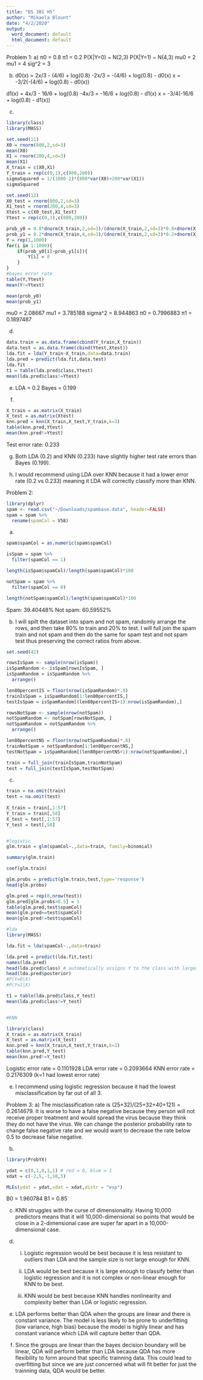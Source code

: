 ```yaml
---
title: "DS 301 H5"
author: "Mikaela Blount"
date: "4/2/2020"
output:
  word_document: default
  html_document: default
---
```


Problem 1:
a)
π0 = 0.8
π1 = 0.2
P(X|Y=0) ~ N(2,3)
P(X|Y=1) ~ N(4,3)
mu0 = 2
mu1 = 4
sig^2 = 3

b)
d0(x) = 2x/3 - (4/6) + log(0.8) 
-2x/3 = -(4/6) + log(0.8) - d0(x)
x = -3/2(-(4/6) + log(0.8) - d0(x))

d1(x) = 4x/3 - 16/6 + log(0.8)
-4x/3 = -16/6 + log(0.8) - d1(x)
x = -3/4(-16/6 + log(0.8) - d1(x))

c)
```r
library(class)
library(MASS)

set.seed(11)
X0 = rnorm(800,2,sd=3)
mean(X0)
X1 = rnorm(200,4,sd=3)
mean(X1)
X_train = c(X0,X1)
Y_train = rep(c(0,1),c(800,200))
sigmaSquared = 1/(1000-2)*(800*var(X0)+200*var(X1))
sigmaSquared

set.seed(12)
X0_test = rnorm(800,2,sd=3)
X1_test = rnorm(200,4,sd=3)
Xtest = c(X0_test,X1_test)
Ytest = rep(c(0,1),c(800,200))

prob_y0 = 0.8*dnorm(X_train,2,sd=3)/(dnorm(X_train,2,sd=3)*0.8+dnorm(X_train,4,sd=3)*0.2)
prob_y1 = 0.2*dnorm(X_train,4,sd=3)/(dnorm(X_train,2,sd=3)*0.2+dnorm(X_train,4,sd=3)*0.8)
Y = rep(1,1000)
for(i in 1:1000){
	if(prob_y0[i]>prob_y1[i]){
		Y[i] = 0
	}
}
#bayes error rate
table(Y,Ytest)
mean(Y!=Ytest)

mean(prob_y0)
mean(prob_y1)
```
mu0 = 2.08667
mu1 = 3.785188
sigma^2 = 8.944863
π0 = 0.7996883
π1 = 0.1897487

d)
```r
data.train = as.data.frame(cbind(Y_train,X_train))
data.test = as.data.frame(cbind(Ytest,Xtest))
lda.fit = lda(Y_train~X_train,data=data.train)
lda.pred = predict(lda.fit,data.test)
lda.fit
t1 = table(lda.pred$class,Ytest)
mean(lda.pred$class!=Ytest)

```


e)
LDA = 0.2
Bayes = 0.199

f)
```r
X_train = as.matrix(X_train)
X_test = as.matrix(Xtest)
knn.pred = knn(X_train,X_test,Y_train,k=3) 
table(knn.pred,Ytest)
mean(knn.pred!=Ytest) 
```
Test error rate: 0.233

g) Both LDA (0.2) and KNN (0.233) have slightly higher test rate errors than Bayes (0.199).

h) I would recommend using LDA over KNN because it had a lower error rate (0.2 vs 0.233) meaning it LDA will correctly classify more than KNN.



Problem 2:
```r
library(dplyr)
spam <- read.csv("~/Downloads/spambase.data", header=FALSE)
spam = spam %>%
  rename(spamCol = V58)
```

a)
```r
spam$spamCol = as.numeric(spam$spamCol)

isSpam = spam %>%
  filter(spamCol == 1)

length(isSpam$spamCol)/length(spam$spamCol)*100

notSpam = spam %>%
  filter(spamCol == 0)

length(notSpam$spamCol)/length(spam$spamCol)*100
```
Spam: 39.40448%
Not spam: 60.59552%

b) I will spilt the dataset into spam and not spam, randomly arrange the rows, and then take 80% to train and 20% to test. I will full join the spam train and not spam and then do the same for spam test and not spam test thus preserving the correct ratios from above.
```r
set.seed(42)

rowsIsSpam <- sample(nrow(isSpam))
isSpamRandom <- isSpam[rowsIsSpam, ]
isSpamRandom = isSpamRandom %>%
  arrange()

len80percentIS = floor(nrow(isSpamRandom)*.8)
trainIsSpam = isSpamRandom[1:len80percentIS,]
testIsSpam = isSpamRandom[(len80percentIS+1):nrow(isSpamRandom),]

rowsNotSpam <- sample(nrow(notSpam))
notSpamRandom <- notSpam[rowsNotSpam, ]
notSpamRandom = notSpamRandom %>%
  arrange()

len80percentNS = floor(nrow(notSpamRandom)*.8)
trainNotSpam = notSpamRandom[1:len80percentNS,]
testNotSpam = isSpamRandom[(len80percentNS+1):nrow(notSpamRandom),]

train = full_join(trainIsSpam,trainNotSpam)
test = full_join(testIsSpam,testNotSpam)
```

c)
```r
train = na.omit(train)
test = na.omit(test)
  
X_train = train[,1:57]
Y_train = train[,58]
X_test = test[,1:57]
Y_test = test[,58]


#logistic
glm.train = glm(spamCol~.,data=train, family=binomial)

summary(glm.train)

coef(glm.train)

glm.probs = predict(glm.train,test,type='response')
head(glm.probs)

glm.pred = rep(0,nrow(test))
glm.pred[glm.probs>0.5] = 1 
table(glm.pred,test$spamCol)
mean(glm.pred==test$spamCol)
mean(glm.pred!=test$spamCol)

#lda
library(MASS)

lda.fit = lda(spamCol~.,data=train)

lda.pred = predict(lda.fit,test)
names(lda.pred)
head(lda.pred$class) # automatically assigns Y to the class with largest probability 
head(lda.pred$posterior)
#P(Y=0|X)
#P(Y=1|X)

t1 = table(lda.pred$class,Y_test)
mean(lda.pred$class!=Y_test)


#KNN

library(class)
X_train = as.matrix(X_train)
X_test = as.matrix(X_test)
knn.pred = knn(X_train,X_test,Y_train,k=1) 
table(knn.pred,Y_test)
mean(knn.pred!=Y_test) 

```
Logistic error rate = 0.1101928
LDA error rate = 0.2093664
KNN error rate = 0.2176309 (k=1 had lowest error rate)

e) I recommend using logistic regression because it had the lowest misclassification by far out of all 3.


Problem 3:
a) The misclassification rate is (25+32)/(25+32+40+121) = 0.2614679. It is worse to have a false negative because they person will not receive proper treatment and would spread the virus because they think they do not have the virus. We can change the posterior probability rate to change false negative rate and we would want to decrease the rate below 0.5 to decrease false negative.



b)
```r
library(ProbYX)

ydat = c(0,1,0,1,1) # red = 0, blue = 1
xdat = c(-2,5,-1,10,5)

MLEs(ydat = ydat,xdat = xdat,distr = "exp")
```
B0 = 1.960784
B1 = 0.85


c) KNN struggles with the curse of dimensionality. Having 10,000 predictors means that it will 10,000-dimensional so points that would be close in a 2-dimensional case are super far apart in a 10,000-dimensional case.

d)
  i. Logistic regression would be best because it is less resistant to outliers than LDA and the sample size is not large enough for KNN.
  
  ii. LDA would be best because it is large enough to classify better than logistic regression and it is not complex or non-linear enough for KNN to be best.
  
  iii. KNN would be best because KNN handles nonlinearity and complexity better than LDA or logistic regression.

e) LDA performs better than QDA when the groups are linear and there is constant variance. The model is less likely to be prone to underfitting (low variance, high bias) because the model is highly linear and has constant variance which LDA will capture better than QDA.

f) Since the groups are linear than the bayes decision boundary will be linear, QDA will perform better than LDA because QDA has more flexibility to form around that specific trainning data. This could lead to overfitting but since we are just concerned what will fit better for just the trainning data, QDA would be better.





